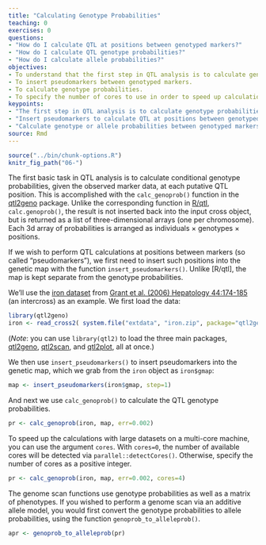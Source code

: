 ```yaml
---
title: "Calculating Genotype Probabilities"
teaching: 0
exercises: 0
questions:
- "How do I calculate QTL at positions between genotyped markers?"
- "How do I calculate QTL genotype probabilities?"
- "How do I calculate allele probabilities?"
objectives:
- To understand that the first step in QTL analysis is to calculate genotype probabilities.
- To insert pseudomarkers between genotyped markers.
- To calculate genotype probabilities.
- To specify the number of cores to use in order to speed up calculations.
keypoints:
- "The first step in QTL analysis is to calculate genotype probabilities."
- "Insert pseudomarkers to calculate QTL at positions between genotyped markers."
- "Calculate genotype or allele probabilities between genotyped markers with calc_genoprob() or genoprob_to_alleleprob()."
source: Rmd
---
```


```r
source("../bin/chunk-options.R")
knitr_fig_path("06-")
```

The first basic task in QTL analysis is to calculate conditional genotype probabilities, given the observed marker data, at each putative QTL position. This is accomplished with the `calc_genoprob()`
function in the [qtl2geno](https://github.com/rqtl/qtl2geno)
package. Unlike the corresponding function in
[R/qtl](http://rqtl.org), `calc.genoprob()`, the result is not inserted back into the input cross  object, but is returned as a list of three-dimensional
arrays (one per chromosome). Each 3d array of probabilities is arranged as individuals &times; genotypes &times; positions.

If we wish to perform QTL calculations at positions between markers (so called "pseudomarkers"), we first need to insert such positions into the genetic map with the function `insert_pseudomarkers()`. Unlike [R/qtl], the map is kept separate from the genotype
probabilities.

We'll use the
[iron dataset](https://github.com/kbroman/qtl2/tree/gh-pages/assets/sampledata/iron)
from
[Grant et al. (2006) Hepatology 44:174-185](https://www.ncbi.nlm.nih.gov/pubmed/16799992)
(an intercross) as an example. We first load the data:

```r
library(qtl2geno)
iron <- read_cross2( system.file("extdata", "iron.zip", package="qtl2geno") )
```

(_Note_: you can use `library(qtl2)` to load the
three main packages,
[qtl2geno](https://github.com/rqtl/qtl2geno),
[qtl2scan](https://github.com/rqtl/qtl2scan), and
[qtl2plot](https://github.com/rqtl/qtl2plot), all at once.)

We then use `insert_pseudomarkers()` to insert pseudomarkers into the
genetic map, which we grab from the `iron` object as `iron$gmap`:

```r
map <- insert_pseudomarkers(iron$gmap, step=1)
```

And next we use `calc_genoprob()` to calculate the QTL genotype probabilities.

```r
pr <- calc_genoprob(iron, map, err=0.002)
```

To speed up the calculations with large datasets on a multi-core machine, you can use the argument `cores`. With `cores=0`, the number of available cores will be detected via `parallel::detectCores()`. Otherwise, specify the number of cores as a positive integer.

```r
pr <- calc_genoprob(iron, map, err=0.002, cores=4)
```

The genome scan functions use genotype probabilities as well as a matrix of phenotypes. If you wished to perform a genome scan via an additive allele model, you would first convert the genotype probabilities to allele probabilities, using the function `genoprob_to_alleleprob()`.

```r
apr <- genoprob_to_alleleprob(pr)
```
